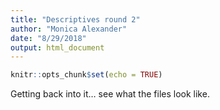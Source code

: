 ```yaml
---
title: "Descriptives round 2"
author: "Monica Alexander"
date: "8/29/2018"
output: html_document
---
```


```r
knitr::opts_chunk$set(echo = TRUE)
```

Getting back into it... see what the files look like. 


